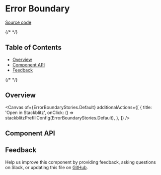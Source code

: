 
<Meta isTemplate />

# Error Boundary

[Source code](https://github.com/carbon-design-system/carbon/tree/main/packages/react/src/components/ErrorBoundary)

{/* <!-- START doctoc generated TOC please keep comment here to allow auto update --> <!-- DON'T EDIT THIS SECTION, INSTEAD RE-RUN doctoc TO UPDATE --> */}

## Table of Contents

- [Overview](#overview)
- [Component API](#component-api)
- [Feedback](#feedback)

{/* <!-- END doctoc generated TOC please keep comment here to allow auto update --> */}

## Overview

<Canvas
  of={ErrorBoundaryStories.Default}
  additionalActions={[
    {
      title: 'Open in Stackblitz',
      onClick: () => stackblitzPrefillConfig(ErrorBoundaryStories.Default),
    },
  ]}
/>

## Component API

<ArgTypes />

## Feedback

Help us improve this component by providing feedback, asking questions on Slack,
or updating this file on
[GitHub](https://github.com/carbon-design-system/carbon/tree/main/packages/react/src/components/ErrorBoundary/ErrorBoundary.mdx).

